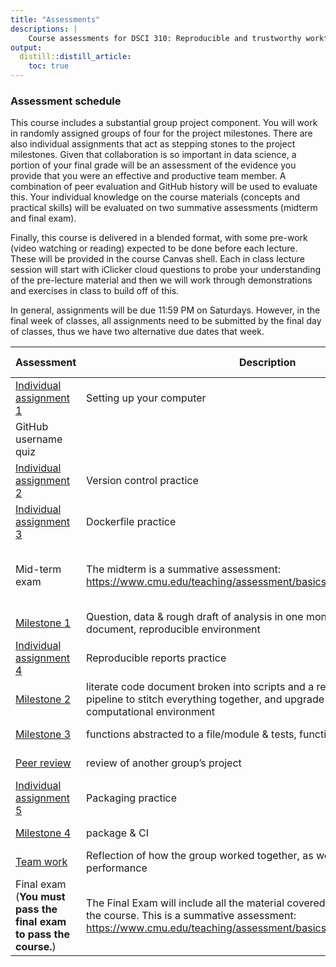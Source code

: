 ```yaml
---
title: "Assessments"
descriptions: |
    Course assessments for DSCI 310: Reproducible and trustworthy workflows for data science.
output:
  distill::distill_article:
    toc: true
---
```


### Assessment schedule

This course includes a substantial group project component.
You will work in randomly assigned groups of four for the project milestones. 
There are also individual assignments 
that act as stepping stones to the project milestones.
Given that collaboration is so important in data science, 
a portion of your final grade will be an assessment of the evidence you provide 
that you were an effective and productive team member.
A combination of peer evaluation 
and GitHub history will be used to evaluate this.
Your individual knowledge on the course materials 
(concepts and practical skills)
will be evaluated on two summative assessments (midterm and final exam).

Finally, this course is delivered in a blended format, 
with some pre-work (video watching or reading) 
expected to be done before each lecture.
These will be provided in the course Canvas shell.
Each in class lecture session will start with iClicker cloud
questions to probe your understanding of the pre-lecture material
and then we will work through demonstrations 
and exercises in class to build off of this.

In general, assignments will be due 11:59 PM on Saturdays. 
However, in the final week of classes, 
all assignments need to be submitted by the final day of classes, 
thus we have two alternative due dates that week.

| Assessment                                                        | Description                                                                                                                                                                                                                                                                       | Due date                                    | Due Week |
|----------------|------------------------|----------------|----------------|
| [Individual assignment 1](individual_assignment1.html)                                           | Setting up your computer                                                                                                                                                                                                                                                          | 2023/01/20 23:59                            | 2        |
| GitHub username quiz                                              |                                                                                                                                                                                                                                                                                   | 2023/01/20 23:59                            | 2        |
| [Individual assignment 2](individual_assignment2.html)                                           | Version control practice                                                                                                                                                                                                                                                          | 2023/01/27 23:59                            | 3        |
| [Individual assignment 3](individual_assignment3.html)                                           | Dockerfile practice                                                                                                                                                                                                                                                               | 2023/02/10 23:59                            | 5        |
| Mid-term exam                                                     | The midterm is a summative assessment: <https://www.cmu.edu/teaching/assessment/basics/formativesummative.html>                                                                                      | 2023/02/12-2023/02/16 (Exact date/time TBD) | 6        |
| [Milestone 1](milestone1.html)                                                       | Question, data & rough draft of analysis in one monolithic literate code document, reproducible environment                                                                                                                    | 2023/03/02 23:59                            | 8        |
| [Individual assignment 4](individual_assignment4.html)                                           | Reproducible reports practice                                                                                                                                                                                                                                                     | 2023/03/09 23:59                            | 9        |
| [Milestone 2](milestone2.html)                                                       | literate code document broken into scripts and a report & data analysis pipeline to stitch everything together, and upgrade to a container computational environment                                                                                                                                                                       | 2023/03/16 23:59                            | 10       |
| [Milestone 3](milestone3.html)                                                       |  functions abstracted to a file/module & tests, function documentation                                                                                                       | 2023/04/02 23:59                            | 12       |
| [Peer review](peer-review.html)                                                       | review of another group's project                                                                                                                                                                                                                                                 | 2023/04/07 23:59                            | 13       |
| [Individual assignment 5](individual_assignment5.html)                                          | Packaging practice                                                                                                                                                                                                                                                                | 2023/04/06 23:59                            | 13       |
| [Milestone 4](milestone4.html)                                                     | package & CI                                                                                                                                                                                                                            | 2023/04/11 23:59                            | 14       |
| [Team work](team-work.html)                                                         | Reflection of how the group worked together, as well as individual performance                                                                                                                                                                                                    | 2023/04/12 23:59                            | 14       |
| Final exam (**You must pass the final exam to pass the course.**) | The Final Exam will include all the material covered in all the components of the course. This is a summative assessment: <https://www.cmu.edu/teaching/assessment/basics/formativesummative.html> | TBD 

